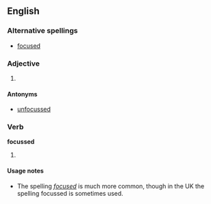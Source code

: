 ==English==

===Alternative spellings===
* [[focused]]

===Adjective===
{{en-adj}}

# {{UK}} {{alternative spelling of|[[focused]]}}

====Antonyms====
* [[unfocussed]]

===Verb===
'''focussed'''

# {{UK}} {{past of|[[focus]]}}

====Usage notes====
* The spelling ''[[focused]]'' is much more common, though in the UK the spelling focussed is sometimes used.